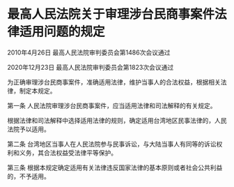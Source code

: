 # 最高人民法院关于审理涉台民商事案件法律适用问题的规定

2010年4月26日 最高人民法院审判委员会第1486次会议通过

2020年12月23日 最高人民法院审判委员会第1823次会议通过

  

为正确审理涉台民商事案件，准确适用法律，维护当事人的合法权益，根据相关法律，制定本规定。

第一条 人民法院审理涉台民商事案件，应当适用法律和司法解释的有关规定。

根据法律和司法解释中选择适用法律的规则，确定适用台湾地区民事法律的，人民法院予以适用。

第二条 台湾地区当事人在人民法院参与民事诉讼，与大陆当事人有同等的诉讼权利和义务，其合法权益受法律平等保护。

第三条 根据本规定确定适用有关法律违反国家法律的基本原则或者社会公共利益的，不予适用。